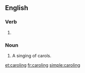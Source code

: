 ==English==

===Verb===
{{head|en|present participle}}

# {{context|US|lang=en}} {{present participle of|carol|lang=en}}

===Noun===
{{en-noun}}

# A singing of carols.

[[et:caroling]]
[[fr:caroling]]
[[simple:caroling]]